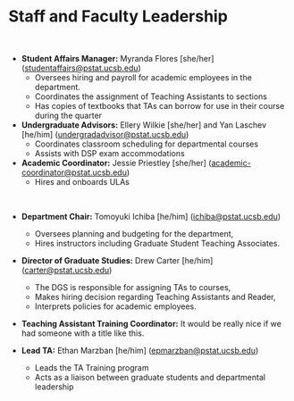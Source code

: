 # Staff and Faculty Leadership {#sec-StaffandFacultyContact}

\

- **Student Affairs Manager:** Myranda Flores [she/her] ([studentaffairs@pstat.ucsb.edu](mailto:studentaffairs@pstat.ucsb.edu))
    - Oversees hiring and payroll for academic employees in the department.  
    - Coordinates the assignment of Teaching Assistants to sections
    - Has copies of textbooks that TAs can borrow for use in their course during the quarter

- **Undergraduate Advisors:** Ellery Wilkie [she/her] and Yan Laschev [he/him] ([undergradadvisor@pstat.ucsb.edu](mailto:undergradadvisor@pstat.ucsb.edu))
    - Coordinates classroom scheduling for departmental courses
    - Assists with DSP exam accommodations

- **Academic Coordinator:** Jessie Priestley [she/her] ([academic-coordinator@pstat.ucsb.edu](mailto:academic-coordinator@pstat.ucsb.edu))
    - Hires and onboards ULAs 

\

- **Department Chair:** Tomoyuki Ichiba [he/him] ([ichiba@pstat.ucsb.edu](mailto: ichiba@pstat.ucsb.edu))
    - Oversees planning and budgeting for the department,
    - Hires instructors including Graduate Student Teaching Associates. 

- **Director of Graduate Studies:** Drew Carter [he/him] ([carter@pstat.ucsb.edu](mailto:carter@pstat.ucsb.edu))
    - The DGS is responsible for assigning TAs to courses,
    - Makes  hiring decision regarding Teaching Assistants and Reader,
    - Interprets policies for academic employees. 
    
- **Teaching Assistant Training Coordinator:** It would be really nice if we had someone with a title like this.

- **Lead TA:** Ethan Marzban [he/him] ([epmarzban@pstat.ucsb.edu](mailto:epmarzban@pstat.ucsb.edu))
    - Leads the TA Training program
    - Acts as a liaison between graduate students and departmental leadership
